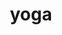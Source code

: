 ---
slug: yoga
link: /projects/yoga/
category: 'projects'
title: yoga
publicData: Sep 11th 2020
pagesCount: 1
pages: 
        - page:
            - image: ../../assets/images/projects/project-0-openfactoring/1.jpg
            - title: Title
sortIdx: 240
---